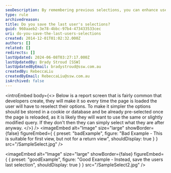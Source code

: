 ```yaml
---
seoDescription: By remembering previous selections, you can enhance user experience and increase efficiency.
type: rule
archivedreason:
title: Do you save the last user's selections?
guid: 960aaeb2-3e78-4bbc-97b4-473433533cec
uri: do-you-save-the-last-users-selections
created: 2014-12-01T01:02:32.000Z
authors: []
related: []
redirects: []
lastUpdated: 2024-06-08T03:27:17.000Z
lastUpdatedBy: Brady Stroud [SSW]
lastUpdatedByEmail: bradystroud@ssw.com.au
createdBy: RebeccaLiu
createdByEmail: RebeccaLiu@ssw.com.au
isArchived: false
---
```


<introEmbed
  body={<>
Below is a report screen that is fairly common that developers create, they will make it so every time the page is loaded the user will have to reselect their options. To make it simpler the options should be stored in a cookie or database and be already pre-selected once the page is reloaded, as it is likely they will want to use the same or slightly modified query. If they don't then they can simply select what they are after anyway.
  </>}
/>
<imageEmbed
  alt="Image"
  size="large"
  showBorder={false}
  figureEmbed={ {
    preset: "badExample",
    figure: "Bad Example - This is suitable for first view, but not for a return view",
    shouldDisplay: true
  } }
  src="/SampleSelect.jpg"
/>

<imageEmbed
  alt="Image"
  size="large"
  showBorder={false}
  figureEmbed={ {
    preset: "goodExample",
    figure: "Good Example - Instead, save the users last selection",
    shouldDisplay: true
  } }
  src="/SampleSelect2.jpg"
/>
